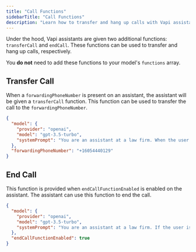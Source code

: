 ```yaml
---
title: "Call Functions"
sidebarTitle: "Call Functions"
description: "Learn how to transfer and hang up calls with Vapi assistants."
---
```


Under the hood, Vapi assistants are given two additional functions: `transferCall` and `endCall`. These functions can be used to transfer and hang up calls, respectively.

You **do not** need to add these functions to your model's `functions` array.

## Transfer Call

When a `forwardingPhoneNumber` is present on an assistant, the assistant will be given a `transferCall` function. This function can be used to transfer the call to the `forwardingPhoneNumber`.

```json
{
  "model": {
    "provider": "openai",
    "model": "gpt-3.5-turbo",
    "systemPrompt": "You are an assistant at a law firm. When the user asks to be transferred, use the transferCall function."
  },
  "forwardingPhoneNumber": "+16054440129"
}
```

## End Call

This function is provided when `endCallFunctionEnabled` is enabled on the assistant. The assistant can use this function to end the call.

```json
{
  "model": {
    "provider": "openai",
    "model": "gpt-3.5-turbo",
    "systemPrompt": "You are an assistant at a law firm. If the user is being mean, use the endCall function."
  },
  "endCallFunctionEnabled": true
}
```
